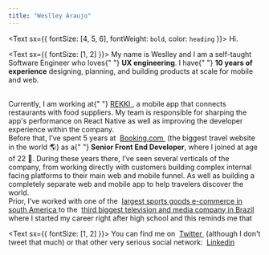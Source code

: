 ```yaml
---
title: "Weslley Araujo"
---
```


<Text sx={{ fontSize: [4, 5, 6], fontWeight: `bold`, color: `heading` }}>
  Hi.
</Text>

<Text sx={{ fontSize: [1, 2] }}>
  My name is Weslley and I am a self-taught Software Engineer who loves{" "}
  <strong>UX engineering</strong>. I have{" "}
  <strong>10 years of experience</strong> designing, planning, and building
  products at scale for mobile and web.
</Text>

<br />
<Text sx={{ fontSize: [1, 2] }}>
  Currently, I am working at{" "}
  <a href="http://rekki.com" target="_blank">
    REKKI
  </a>
  , a mobile app that connects restaurants with food suppliers. My team is responsible
  for sharping the app's performance on React Native as well as improving the developer
  experience within the company.
</Text>

<br />
<Text sx={{ fontSize: [1, 2] }}>
  Before that, I’ve spent 5 years at 
  <a href="http://booking.com" target="_blank">
    Booking.com
  </a>
   (the biggest travel website in the world 🌎) as a{" "}
  <strong>Senior Front End Developer</strong>, where I joined at age of 22 👶.
  During these years there, I’ve seen several verticals of the company, from
  working directly with customers building complex internal facing platforms to
  their main web and mobile funnel. As well as building a completely separate
  web and mobile app to help travelers discover the world.
</Text>

<br />
<Text sx={{ fontSize: [1, 2] }}>
  Prior, I’ve worked with one of the 
  <a href="http://netshoes.com.br" target="_blank">
    largest sports goods e-commerce in south America
  </a>
  to the 
  <a href="https://en.wikipedia.org/wiki/Grupo_Record" target="_blank">
    third biggest television and media company in Brazil
  </a> where I started my career right after high school and this reminds me that
</Text>

<Text sx={{ fontSize: [1, 2] }}>
  You can find me on 
  <a href="https://twitter.com/_weslleyaraujo" target="_blank">
    Twitter
  </a>  (although I don't tweet that much) or that other very serious social network: 
  <a href="https://www.linkedin.com/in/araujoweslley/" target="_blank">
    Linkedin
  </a>
</Text>
